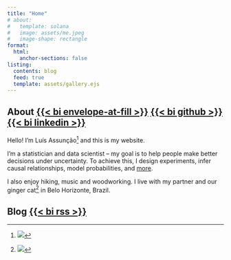 ```yaml
---
title: "Home"
# about:
#   template: solana
#   image: assets/me.jpeg
#   image-shape: rectangle
format:
  html:
    anchor-sections: false
listing:
  contents: blog
  feed: true
  template: assets/gallery.ejs
---
```


## About [{{< bi envelope-at-fill >}}](mailto:assuncaolfi@gmail.com) [{{< bi github >}}](https://github.com/assuncaolfi) [{{< bi linkedin >}}](https://linkedin.com/in/assuncaolfi/en)

Hello! I'm Luís Assunção[^1] and this is my website.

[^1]: ![](assets/me.jpeg)

I'm a statistician and data scientist -- my goal is to help people make better
decisions under uncertainty. To achieve this, I design experiments, infer causal
relationships, model probabilities, and [more](cv.html).

I also enjoy hiking, music and woodworking. I live with my partner and our
ginger cat[^2] in Belo Horizonte, Brazil.

[^2]: ![](assets/cat.jpeg)

## Blog [{{< bi rss >}}](blog.xml)

